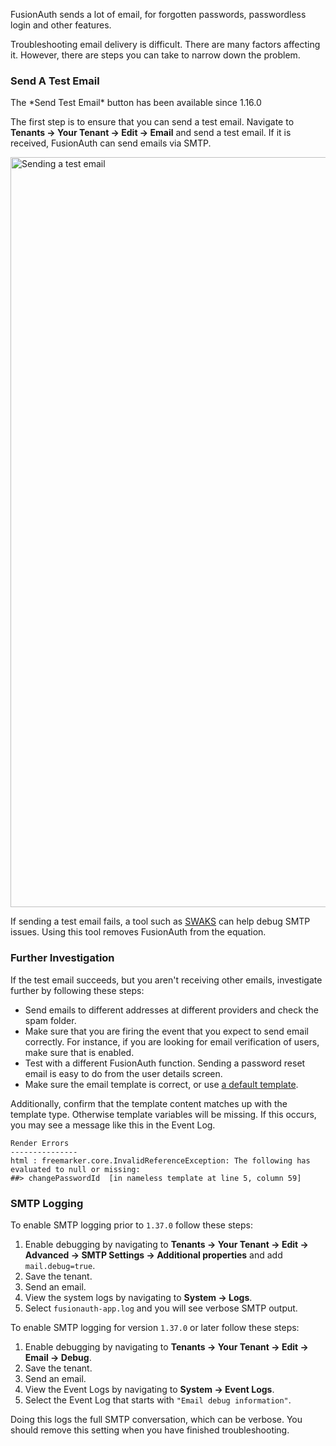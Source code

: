 
FusionAuth sends a lot of email, for forgotten passwords, passwordless login and other features.

Troubleshooting email delivery is difficult. There are many factors affecting it. However, there are steps you can take to narrow down the problem.

### Send A Test Email

<Aside type="version">
The *Send Test Email* button has been available since 1.16.0
</Aside>

The first step is to ensure that you can send a test email. Navigate to <strong>Tenants -> Your Tenant -> Edit -> Email</strong> and send a test email. If it is received, FusionAuth can send emails via SMTP. 

<img src="/img/docs/customize/email-and-messages/send-test-email.png" alt="Sending a test email" width="1200" />

If sending a test email fails, a tool such as [SWAKS](https://www.jetmore.org/john/code/swaks/) can help debug SMTP issues. Using this tool removes FusionAuth from the equation. 

### Further Investigation

If the test email succeeds, but you aren't receiving other emails, investigate further by following these steps:

* Send emails to different addresses at different providers and check the spam folder.
* Make sure that you are firing the event that you expect to send email correctly. For instance, if you are looking for email verification of users, make sure that is enabled.
* Test with a different FusionAuth function. Sending a password reset email is easy to do from the user details screen.
* Make sure the email template is correct, or use [a default template](/docs/customize/email-and-messages/overview).

Additionally, confirm that the template content matches up with the template type. Otherwise template variables will be missing. If this occurs, you may see a message like this in the Event Log.

```
Render Errors
---------------
html : freemarker.core.InvalidReferenceException: The following has evaluated to null or missing:
##> changePasswordId  [in nameless template at line 5, column 59]
```

### SMTP Logging

To enable SMTP logging prior to `1.37.0` follow these steps:

1. Enable debugging by navigating to <strong>Tenants -> Your Tenant -> Edit -> Advanced -> SMTP Settings -> Additional properties</strong> and add `mail.debug=true`.
1. Save the tenant.
1. Send an email. 
1. View the system logs by navigating to <strong>System -> Logs</strong>. 
1. Select `fusionauth-app.log` and you will see verbose SMTP output.

To enable SMTP logging for version `1.37.0` or later follow these steps:

1. Enable debugging by navigating to <strong>Tenants -> Your Tenant -> Edit -> Email -> Debug</strong>.
1. Save the tenant.
1. Send an email.
1. View the Event Logs by navigating to <strong>System -> Event Logs</strong>.
1. Select the Event Log that starts with `"Email debug information"`.

Doing this logs the full SMTP conversation, which can be verbose. You should remove this setting when you have finished troubleshooting.
